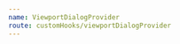 ```yaml
---
name: ViewportDialogProvider
route: customHooks/viewportDialogProvider
---
```


<!-- This is a workaround to import things from ohif/core as docz does not allow us to access window element and @ohif/core does use it once we import to instanciate cornerstone -->
<!-- import UIViewportDialogService from './../../../core/src/services/UIViewportDialogService';

  Dialog,
  Button,
  Notification,
  ViewportDialogProvider,
  useViewportDialog,
} from '@ohif/ui';

# Viewport Dialog Provider

This is a context provider that allow the application to share the modal
component across all application.

## Sample

```jsx live
  function() {
    const ViewportNotification = ({ hide }) => {
      return (
        <Notification
          message="Track all measurement for this series?"
          type="info"
          actions={[
            {
              type: 'cancel',
              text: 'No',
              value: 0,
            },
            {
              type: 'secondary',
              text: 'No, do not ask again',
              value: -1,
            },
            {
              type: 'primary',
              text: 'Yes',
              value: 1,
            },
          ]}
          onSubmit={value => {
            if (typeof window !== 'undefined') {
              window.alert(value);
            }
          }}
        />
      );
    };
    const ViewportActionButtons = () => {
      const [dialogState, dialogApi] = useViewportDialog();
        return (
          <Button onClick={() => dialogApi.show({ content: ViewportNotification })}>
            Open Dialog
          </Button>
        );
      };
    }

    return (
      <div className="w-full flex flex-row p-4" style={{height: '400px'}}>
        <div className="flex flex-1 items-center justify-center h-full w-full bg-black text-white border border-primary-main">
          <ViewportDialogProvider dialog={Dialog}>
            <div className="flex flex-1 flex-col items-center justify-center h-full">
              <ViewportActionButtons />
              <span>CONTENT 1</span>
            </div>
          </ViewportDialogProvider>
        </div>
        <div className="flex flex-1 items-center justify-center h-full w-full bg-black text-white border border-primary-main">
          <ViewportDialogProvider dialog={Dialog}>
            <div className="flex flex-1 flex-col items-center justify-center h-full">
              <ViewportActionButtons />
              <span>CONTENT 1</span>
            </div>
          </ViewportDialogProvider>
        </div>
      </div>
    );
  }}
```

## Example using UIViewportDialogService

```jsx live
  function() {
    const ViewportNotification = ({ hide }) => {
      return (
        <Notification
          message="Track all measurement for this series?"
          type="info"
          actions={[
            {
              type: 'cancel',
              text: 'No',
              value: 0,
            },
            {
              type: 'secondary',
              text: 'No, do not ask again',
              value: -1,
            },
            {
              type: 'primary',
              text: 'Yes',
              value: 1,
            },
          ]}
          onSubmit={value => {
            if (typeof window !== 'undefined') {
              window.alert(value);
            }
          }}
        />
      );
    };
    // Creating servicesManager and register services should be in the root of your app
    const servicesManager = new ServicesManager();
    servicesManager.registerServices([UIViewportDialogService]);
    // Get service instance
    const _UIViewportDialogService =
      servicesManager.services.UIViewportDialogService;
      console.log(_UIViewportDialogService);
    return (
      <div className="w-full flex flex-col p-4" style={{height: '400px'}}>
        <div className="flex flex-2">
          <Button
            className="mr-4 mb-4"
            onClick={() =>
              _UIViewportDialogService.show({
                content: ViewportNotification,
                viewportIndex: 0,
              })
            }
          >
            Open dialog on 0
          </Button>
          <Button
            className="mr-4 mb-4"
            onClick={() =>
              _UIViewportDialogService.show({
                content: ViewportNotification,
                viewportIndex: 1,
              })
            }
          >
            Open dialog on 1
          </Button>
        </div>
        <div className="flex flex-1 w-full flex-row">
          <ViewportDialogProvider
            dialog={Dialog}
            service={_UIViewportDialogService}
            viewportIndex={0}
          >
            <div className="flex flex-1 items-center justify-center h-full bg-black text-white border border-primary-main">
              CONTENT 0
            </div>
          </ViewportDialogProvider>
          <ViewportDialogProvider
            dialog={Dialog}
            service={_UIViewportDialogService}
            viewportIndex={1}
          >
            <div className="flex flex-1 items-center justify-center h-full bg-black text-white border border-primary-main">
              CONTENT 1
            </div>
          </ViewportDialogProvider>
        </div>
      </div>
    );
  }}
```

## Properties:

<Props of={ViewportDialogProvider} />
````
